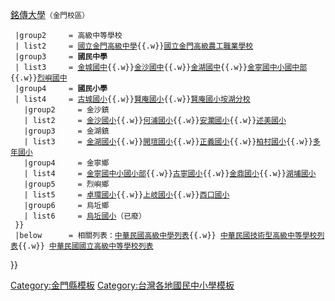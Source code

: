 {{Navbox
  |name       = 金門縣各級學校
  |title      = [[金門縣|{{fontcolor|black|金門縣}}]]{{fontcolor|black|各級學校}}
  |image      = [[File:Emblem of Kinmen County.svg|150px]]
  |titlestyle = background:#4BFF00
  |belowstyle = background:#4BFF00;color:black
  |state      = collapsed
  |style      = width: 100%
  |group1     = 大專院校
  | list1     = [[國立金門大學]]{{.w}}[[銘傳大學]]<small>（金門校區）</small>
  |group2     = 高級中等學校
  | list2     = [[國立金門高級中學]]{{.w}}[[國立金門高級農工職業學校]]
  |group3     = '''國民中學'''
  | list3     = [[金門縣立金城國民中學|金城國中]]{{.w}}[[金門縣立金沙國民中學|金沙國中]]{{.w}}[[金門縣立金湖國民中學|金湖國中]]{{.w}}[[金門縣立金寧國民中小學|金寧國中小國中部]]{{.w}}[[金門縣立烈嶼國民中學|烈嶼國中]]
  |group4     = '''國民小學'''
  | list4     = {{Navbox subgroup
    |groupstyle = width:5em; text-align:left
    |liststyle  = width:auto; text-align:left
    |group1     = 金城鎮
    | list1     = [[金門縣金城鎮中正國民小學|中正國小]]{{.w}}[[金門縣金城鎮古城國民小學|古城國小]]{{.w}}[[金門縣金城鎮賢庵國民小學|賢庵國小]]{{.w}}[[金門縣金城鎮賢庵國民小學垵湖分校|賢庵國小垵湖分校]]
    |group2     = 金沙鎮
    | list2     = [[金門縣金沙鎮金沙國民小學|金沙國小]]{{.w}}[[金門縣金沙鎮何浦國民小學|何浦國小]]{{.w}}[[金門縣金沙鎮安瀾國民小學|安瀾國小]]{{.w}}[[金門縣金沙鎮述美國民小學|述美國小]]
    |group3     = 金湖鎮
    | list3     = [[金門縣金湖鎮金湖國民小學|金湖國小]]{{.w}}[[金門縣金湖鎮開瑄國民小學|開瑄國小]]{{.w}}[[金門縣金湖鎮正義國民小學|正義國小]]{{.w}}[[金門縣金湖鎮柏村國民小學|柏村國小]]{{.w}}[[金門縣金湖鎮多年國民小學|多年國小]]
    |group4     = 金寧鄉
    | list4     = [[金門縣立金寧國民中小學|金寧國中小國小部]]{{.w}}[[金門縣金寧鄉古寧國民小學|古寧國小]]{{.w}}[[金門縣金寧鄉金鼎國民小學|金鼎國小]]{{.w}}[[金門縣金寧鄉湖埔國民小學|湖埔國小]]
    |group5     = 烈嶼鄉
    | list5     = [[金門縣烈嶼鄉烈嶼國民小學|卓環國小]]{{.w}}[[金門縣烈嶼鄉上岐國民小學|上岐國小]]{{.w}}[[金門縣烈嶼鄉西口國民小學|西口國小]]
    |group6     = 烏坵鄉
    | list6     = [[金門縣烏坵鄉烏坵國民小學|烏坵國小]]（已廢）
  }}
  |below      = 相關列表：[[中華民國高級中學列表]]{{.w}} [[中華民國技術型高級中等學校列表]]{{.w}} [[中華民國國立高級中等學校列表]]
}}
<noinclude>{{Documentation}}</noinclude>

[[Category:金門縣模板]]
[[Category:台灣各地國民中小學模板]]